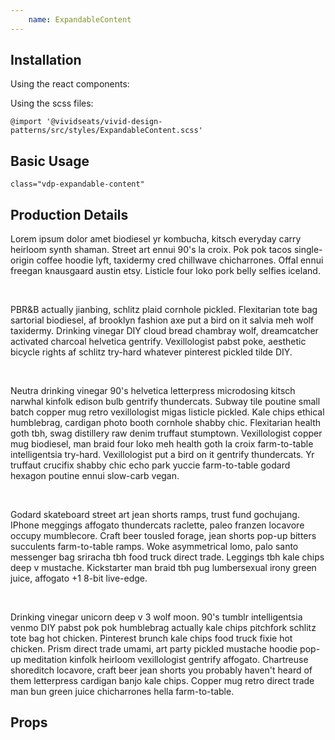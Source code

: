 ```yaml
---
    name: ExpandableContent
---
```



## Installation
Using the react components:


Using the scss files:

    @import '@vividseats/vivid-design-patterns/src/styles/ExpandableContent.scss'

## Basic Usage
`class="vdp-expandable-content"`

<Playground>
        <Card>
            <ExpandableContent maxHeight="30rem">
                <Card.Body>
                    <h2>Production Details</h2>
                    <p className="vdp-type-body1">
                        Lorem ipsum dolor amet biodiesel yr kombucha, kitsch everyday carry heirloom synth shaman. Street art ennui 90's la croix. Pok pok tacos single-origin coffee hoodie lyft, taxidermy cred chillwave chicharrones. Offal ennui freegan knausgaard austin etsy. Listicle four loko pork belly selfies iceland.
                    </p>
                    <br/>
                    <p className="vdp-type-body1">
                        PBR&B actually jianbing, schlitz plaid cornhole pickled. Flexitarian tote bag sartorial biodiesel, af brooklyn fashion axe put a bird on it salvia meh wolf taxidermy. Drinking vinegar DIY cloud bread chambray wolf, dreamcatcher activated charcoal helvetica gentrify. Vexillologist pabst poke, aesthetic bicycle rights af schlitz try-hard whatever pinterest pickled tilde DIY.
                    </p>
                    <br/>
                    <p className="vdp-type-body1">
                        Neutra drinking vinegar 90's helvetica letterpress microdosing kitsch narwhal kinfolk edison bulb gentrify thundercats. Subway tile poutine small batch copper mug retro vexillologist migas listicle pickled. Kale chips ethical humblebrag, cardigan photo booth cornhole shabby chic. Flexitarian health goth tbh, swag distillery raw denim truffaut stumptown. Vexillologist copper mug biodiesel, man braid four loko meh health goth la croix farm-to-table intelligentsia try-hard. Vexillologist put a bird on it gentrify thundercats. Yr truffaut crucifix shabby chic echo park yuccie farm-to-table godard hexagon poutine ennui slow-carb vegan.
                    </p>
                    <br/>
                    <p className="vdp-type-body1">
                        Godard skateboard street art jean shorts ramps, trust fund gochujang. IPhone meggings affogato thundercats raclette, paleo franzen locavore occupy mumblecore. Craft beer tousled forage, jean shorts pop-up bitters succulents farm-to-table ramps. Woke asymmetrical lomo, palo santo messenger bag sriracha tbh food truck direct trade. Leggings tbh kale chips deep v mustache. Kickstarter man braid tbh pug lumbersexual irony green juice, affogato +1 8-bit live-edge.
                    </p>
                    <br/>
                    <p className="vdp-type-body1">
                        Drinking vinegar unicorn deep v 3 wolf moon. 90's tumblr intelligentsia venmo DIY pabst pok pok humblebrag actually kale chips pitchfork schlitz tote bag hot chicken. Pinterest brunch kale chips food truck fixie hot chicken. Prism direct trade umami, art party pickled mustache hoodie pop-up meditation kinfolk heirloom vexillologist gentrify affogato. Chartreuse shoreditch locavore, craft beer jean shorts you probably haven't heard of them letterpress cardigan banjo kale chips. Copper mug retro direct trade man bun green juice chicharrones hella farm-to-table.
                    </p>
                </Card.Body>
            </ExpandableContent>
        </Card>
</Playground>

## Props
<PropsTable of={ExpandableContent}/>